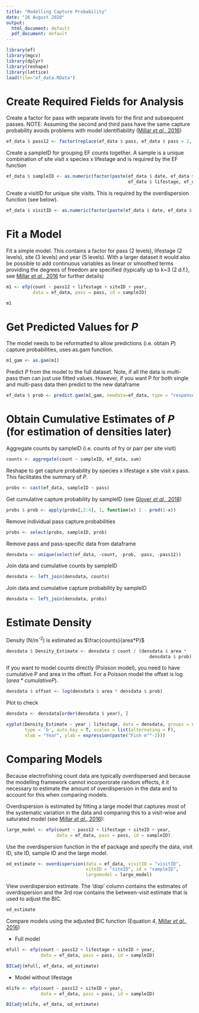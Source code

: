 ```yaml
---
title: "Modelling Capture Probability"
date: "26 August 2020"
output:
  html_document: default
  pdf_document: default
---
```

```r
library(ef)
library(mgcv)
library(dplyr)
library(reshape)
library(lattice)
load(file="ef_data.RData")
```

# Create Required Fields for Analysis


Create a factor for pass with separate levels for the first and subsequent passes. NOTE: Assuming the second and third pass have the same capture probability avoids problems with model identifiability ([Millar _et al_., 2016](https://www.sciencedirect.com/science/article/pii/S0165783616300017))

```r
ef_data $ pass12 <- factor(replace(ef_data $ pass, ef_data $ pass > 2, 2))
```

Create a sampleID for grouping EF counts together. A sample is a unique combination of site visit x species x lifestage and is required by the EF function

```r
ef_data $ sampleID <- as.numeric(factor(paste(ef_data $ date, ef_data $ siteID,
                                              ef_data $ lifestage, ef_data $ species)))
```

Create a visitID for unique site visits. This is required by the overdispersion function (see below).

```r
ef_data $ visitID <- as.numeric(factor(paste(ef_data $ date, ef_data $ siteID)))
```

# Fit a Model


Fit a simple model. This contains a factor for pass (2 levels), lifestage (2 levels), site (3 levels) and year (5 levels). With a larger dataset it would also be possible to add continuous variables as linear or smoothed terms providing the degrees of freedom are specified (typically up to k=3 (2 d.f.), see [Millar _et al_., 2016](https://www.sciencedirect.com/science/article/pii/S0165783616300017) for further details)

```r
m1 <- efp(count ~ pass12 + lifestage + siteID + year,
          data = ef_data, pass = pass, id = sampleID)
```
```r
m1
```


# Get Predicted Values for _P_


The model needs to be reformatted to allow predictions (i.e. obtain _P_) capture probabilities, uses as.gam function.

```r
m1_gam <- as.gam(m1)
```

Predict _P_ from the model to the full dataset. Note, if all the data is multi-pass then can just use fitted values. However, if you want P for both single and multi-pass data then predict to the new dataframe

```r
ef_data $ prob <- predict.gam(m1_gam, newdata=ef_data, type = "response")
```


# Obtain Cumulative Estimates of _P_ (for estimation of densities later)


Aggregate counts by sampleID (i.e. counts of fry or parr per site visit)

```r
counts <- aggregate(count ~ sampleID, ef_data, sum)
```

Reshape to get capture probability by species x lifestage x site visit x pass. This facilitates the summary of _P_.

```r
probs <- cast(ef_data, sampleID ~ pass)
```

Get cumulative capture probability by sampleID (see [Glover _et al_., 2018](https://www.sciencedirect.com/science/article/pii/S1470160X18303534))

```r
probs $ prob <- apply(probs[,2:4], 1, function(x) 1 - prod(1-x))
```

Remove individual pass capture probabilities

```r
probs <- select(probs, sampleID, prob) 
```

Remove pass and pass-specific data from dataframe

```r
densdata <- unique(select(ef_data, -count, -prob, -pass, -pass12))
```                   

Join data and cumulative counts by sampleID

```r
densdata <- left_join(densdata, counts)
```

Join data and cumulative capture probability by sampleID

```r
densdata <- left_join(densdata, probs)
```

# Estimate Density



Density (N/m^-2^) is estimated as $\frac{counts}{area*P}$

```r
densdata $ Density_Estimate <- densdata $ count / (densdata $ area *
                                                      densdata $ prob)
```

If you want to model counts directly (Poisson model), you need to have cumulative P and area in the offset. For a Poisson model the offset is $\log({area*cumulativeP})$.

```r
densdata $ offset <- log(densdata $ area * densdata $ prob)
```

Plot to check

```r
densdata <- densdata[order(densdata $ year), ]

xyplot(Density_Estimate ~ year | lifestage, data = densdata, groups = siteID,
       type = 'b', auto.key = T, scales = list(alternating = F),
       xlab = "Year", ylab = expression(paste("Fish m"^-2)))
```


# Comparing Models


Because electrofishing count data are typically overdispersed and because the modelling framework cannot incorpororate random effects, it it necessary to estimate the amount of overdispersion in the data and to account for this when comparing models.

Overdispersion is estimated by fitting a large model that captures most of the systematic variation in the data and comparing this to a visit-wise and saturated model (see [Millar _et al_., 2016](https://www.sciencedirect.com/science/article/pii/S0165783616300017)):

```r
large_model <- efp(count ~ pass12 + lifestage + siteID + year,
                   data = ef_data, pass = pass, id = sampleID)

```

Use the overdispersion function in the ef package and specify the data, visit ID, site ID, sample ID and the large model.

```r
od_estimate <- overdispersion(data = ef_data, visitID = "visitID", 
                              siteID = "siteID", id = "sampleID", 
                              largemodel = large_model)
```

View overdispersion estimate. The 'disp' column contains the estimates of overdispersion and the 3rd row contains the between-visit estimate that is used to adjust the BIC.

```r
od_estimate
```

Compare models using the adjusted BIC function (Equation 4, [Millar _et al_., 2016](https://www.sciencedirect.com/science/article/pii/S0165783616300017))

  * Full model

```r
mfull <- efp(count ~ pass12 + lifestage + siteID + year,
             data = ef_data, pass = pass, id = sampleID)

BICadj(mfull, ef_data, od_estimate)
```

  * Model without lifestage

```r
mlife <- efp(count ~ pass12 + siteID + year,
             data = ef_data, pass = pass, id = sampleID)

BICadj(mlife, ef_data, od_estimate)
```
